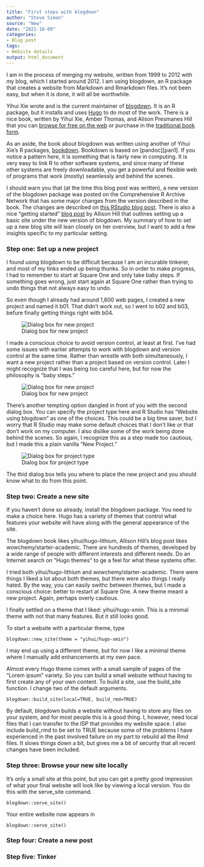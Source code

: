 ```yaml
---
title: "First steps with blogdown"
author: "Steve Simon"
source: "New"
date: "2021-10-09"
categories:
- Blog post
tags:
- Website details
output: html_document
---
```


I am in the process of merging my website, written from 1999 to 2012 with my blog, which I started around 2012. I am using blogdown, an R package that creates a website from Markdown and Rmarkdown files. It's not been easy, but when it is done, it will all be worthwhile.

<!---more--->

Yihui Xie wrote and is the current maintainer of [blogdown][xie1]. It is an R package, but it installs and uses [Hugo][hug1] to do most of the work. There is a nice book, written by Yihui Xie, Amber Thomas, and Alison Presmanes Hill that you can [browse for free on the web][xie2] or purchase in the [traditional book form][xie3]. 

As an aside, the book about blogdown was written using another of Yihui Xie's R packages, [bookdown][xie4]. Bookdown is based on [pandoc][pan1]. If you notice a pattern here, it is something that is fairly new in computing. It is very easy to link R to other software systems, and since many of these other systems are freely downloadable, you get a powerful and flexible web of programs that work (mostly) seamlessly and behind the scenes.

I should warn you that (at the time this blog post was written), a new version of the blogdown package was posted on the Comprehensive R Archive Network that has some major changes from the version described in the book. The changes are described on [this RStudio blog post][rst1]. There is also a nice "getting started" [blog post][hil1] by Allison Hill that outlines setting up a basic site under the new version of blogdown. My summary of how to set up a new blog site will lean closely on her overview, but I want to add a few insights specific to my particular setting.

### Step one: Set up a new project

I found using blogdown to be difficult because I am an incurable tinkerer, and most of my tinks ended up being thunks. So in order to make progress, I had to remember to start at Square One and only take baby steps. If something goes wrong, just start again at Square One rather than trying to undo things that not always easy to undo.

So even though I already had around 1,600 web pages, I created a new project and named it b01. That didn't work out, so I went to b02 and b03, befure finally getting things right with b04.

![Dialog box for new project](first-steps-with-blogdown-01.png)

I made a conscious choice to avoid version control, at least at first. I've had some issues with earlier attempts to work with blogdown and version control at the same time. Rather than wrestle with both simultaneously, I want a new project rather than a project based on version control. Later I might recognize that I was being too careful here, but for now the philosophy is "baby steps."

![Dialog box for new project](first-steps-with-blogdown-02.png)

There's another tempting option dangled in front of you with the second dialog box. You can specify the project type here and R Studio has "Website using blogdown" as one of the choices. This could be a big time saver, but I worry that R Studio may make some default choices that I don't like or that don't work on my computer. I also dislike some of the work being done behind the scenes. So again, I recognize this as a step made too cautious, but I made this a plain vanilla "New Project."

![Dialog box for project type](first-steps-with-blogdown-03.png)

The thid dialog box tells you where to place the new project and you should know what to do from this point.

### Step two: Create a new site

If you haven't done so already, install the blogdown package. You need to make a choice here. Hugo has a variety of themes that control what features your website will have along with the general appearance of the site.

The blogdown book likes yihui/hugo-lithium, Allison Hill's blog post likes wowchemy/starter-academic. There are hundreds of themes, developed by a wide range of people with different interests and different needs. Do an Internet search on "Hugo themes" to ge a feel for what these systems offer.

I tried both yihui/hugo-lithium and wowchemy/starter-academic. There were things I liked a lot about both themes, but there were also things I really hated. By the way, you can easily swithc between themes, but I made a conscious choice: better to restart at Square One. A new theme meant a new project. Again, perhaps overly cautious.

I finally settled on a theme that I liked: yihui/hugo-xmin. This is a minimal theme with not that many features. But it still looks good.

To start a website with a particular theme, type 

```{}
blogdown::new_site(theme = "yihui/hugo-xmin")
```

I may end up using a different theme, but for now I like a minimal theme where I manually add enhancements at my own pace.

Almost every Hugo theme comes with a small sample of pages of the "Lorem ipsum" variety. So you can build a small website without having to first create any of your own content. To build a site, use the build_site function. I change two of the default arguments.

```{}
blogdown::build_site(local=TRUE, build_rmd=TRUE)
```

By default, blogdown builds a website without having to store any files on your system, and for most people this is a good thing. I, however, need local files that I can transfer to the ISP that provides my website space. I also include build_rmd to be set to TRUE because some of the problems I have experienced in the past involved failure on my part to rebuild all the Rmd files. It slows things down a bit, but gives me a bit of security that all recent changes have been included.

### Step three: Browse your new site locally

It's only a small site at this point, but you can get a pretty good impression of what your final website will look like by viewing a local version. You do this with the serve_site command.

```{}
blogdown::serve_site()
```

Your entire website now appears in                                                                                                                                          

```{}
blogdown::serve_site()
```

### Step four: Create a new post

### Step five: Tinker

[hil1]: https://www.apreshill.com/blog/2020-12-new-year-new-blogdown/
[hug1]: https://gohugo.io/
[rst1]: https://blog.rstudio.com/2021/01/18/blogdown-v1.0/
[xie1]: https://cran.r-project.org/package=blogdown
[xie2]: https://bookdown.org/yihui/blogdown/
[xie3]: https://www.routledge.com/blogdown-Creating-Websites-with-R-Markdown/Xie-Hill-Thomas/p/book/9780815363729
[xie4]: https://cran.r-project.org/package=bookdown